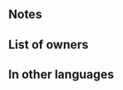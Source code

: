 {{Weapon Infobox
|tagid=SID_南国の果実
|weaponType=Dagger
|might=8
|range=2
|effect=If a bonus granted by a skill like Rally or Hone is active on unit, grants Atk/Res+4 during combat.<br>Effect:【Dagger ５】<br><br>【Dagger ５】<br>After combat, if unit attacked, inflicts Def/Res-５ on target and foes within 2 spaces of target through their next actions.
|cost=200
|exclusive=0
|statModifiers=0,8,0,0,0
|required=Steel Dagger
|next=Tropical Treats+
|promotionRarity=5
|promotionTier=1
|properties=
}}
==Notes==
{{CombatBoostfromBonus}}
{{IfUnitAttacked}}
{{Penalties}}
==List of owners==
{{Skill Hero List}}
==In other languages==
{{OtherLanguages
|japanese=南国の果実
|german=Tropenfrüchte
|spanishEU=Delicia tropical
|spanishLA=Delicia tropical
|french=Cocktail tropical
|italian=Delizie tropicali
|chineseTW=南國果實
|portuguese=Frutas tropicais
}}
{{Weapons Navbox}}